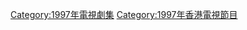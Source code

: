 {{cat year nav
| year = 1997
| cat = 香港電視劇集
| sortkey = 香港電視劇集
| article = 香港電視劇
| in = 
}}

[[Category:1997年電視劇集|Category:1997年電視劇集]]
[[Category:1997年香港電視節目|Category:1997年香港電視節目]]